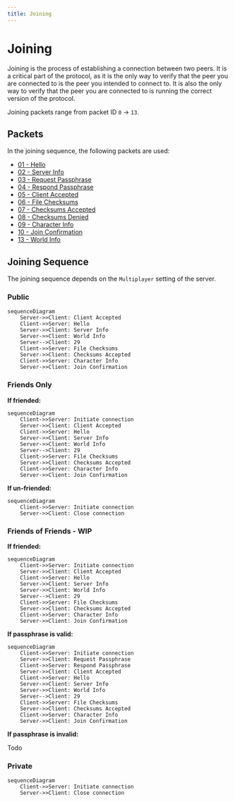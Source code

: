 ```yaml
---
title: Joining
---
```


# Joining

Joining is the process of establishing a connection between two peers. It is a critical part of the protocol, as it is the only way to verify that the peer you are connected to is the peer you intended to connect to. It is also the only way to verify that the peer you are connected to is running the correct version of the protocol.

Joining packets range from packet ID `0` -> `13`.

## Packets

In the joining sequence, the following packets are used:
- [01 - Hello](../packets/01-hello.mdx)
- [02 - Server Info](../packets/02-server-info.mdx)
- [03 - Request Passphrase](../packets/03-request-passphrase.mdx)
- [04 - Respond Passphrase](../packets/04-respond-passphrase.mdx)
- [05 - Client Accepted](../packets/05-client-accepted.mdx)
- [06 - File Checksums](../packets/06-file-checksums.mdx)
- [07 - Checksums Accepted](../packets/07-checksums-accepted.mdx)
- [08 - Checksums Denied](../packets/08-checksums-denied.mdx)
- [09 - Character Info](../packets/09-character-info.mdx)
- [10 - Join Confirmation](../packets/10-join-confirmation.mdx)
- [13 - World Info](../packets/13-world-info.mdx)

## Joining Sequence

The joining sequence depends on the `Multiplayer` setting of the server.

### Public

```mermaid
sequenceDiagram
    Server->>Client: Client Accepted
    Client->>Server: Hello
    Server->>Client: Server Info
    Server->>Client: World Info
    Server-->Client: 29
    Client->>Server: File Checksums
    Server->>Client: Checksums Accepted
    Client->>Server: Character Info
    Server->>Client: Join Confirmation
```

### Friends Only

**If friended:**

```mermaid
sequenceDiagram
    Client->>Server: Initiate connection
    Server->>Client: Client Accepted
    Client->>Server: Hello
    Server->>Client: Server Info
    Server->>Client: World Info
    Server-->Client: 29
    Client->>Server: File Checksums
    Server->>Client: Checksums Accepted
    Client->>Server: Character Info
    Server->>Client: Join Confirmation
```

**If un-friended:**

```mermaid
sequenceDiagram
    Client->>Server: Initiate connection
    Server->>Client: Close connection
```
### Friends of Friends - WIP

**If friended:**

```mermaid
sequenceDiagram
    Client->>Server: Initiate connection
    Server->>Client: Client Accepted
    Client->>Server: Hello
    Server->>Client: Server Info
    Server->>Client: World Info
    Server-->Client: 29
    Client->>Server: File Checksums
    Server->>Client: Checksums Accepted
    Client->>Server: Character Info
    Server->>Client: Join Confirmation
```

**If passphrase is valid:**

```mermaid
sequenceDiagram
    Client->>Server: Initiate connection
    Server->>Client: Request Passphrase
    Client->>Server: Respond Passphrase
    Server->>Client: Client Accepted 
    Client->>Server: Hello
    Server->>Client: Server Info
    Server->>Client: World Info
    Server-->Client: 29
    Client->>Server: File Checksums
    Server->>Client: Checksums Accepted
    Client->>Server: Character Info
    Server->>Client: Join Confirmation
```

**If passphrase is invalid:**

Todo

### Private

```mermaid
sequenceDiagram
    Client->>Server: Initiate connection
    Server->>Client: Close connection
```
